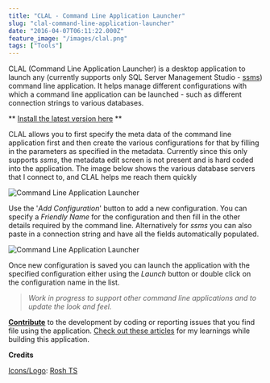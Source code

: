 ```yaml
---
title: "CLAL - Command Line Application Launcher"
slug: "clal-command-line-application-launcher"
date: "2016-04-07T06:11:22.000Z"
feature_image: "/images/clal.png"
tags: ["Tools"]
---
```


CLAL (Command Line Application Launcher) is a desktop application to launch any (currently supports only SQL Server Management Studio - [ssms](https://msdn.microsoft.com/en-us/library/ms162825.aspx)) command line application. It helps manage different configurations with which a command line application can be launched - such as different connection strings to various databases.

\*\* [Install the latest version here](http://bit.ly/1REGiFT) \*\*

CLAL allows you to first specify the meta data of the command line application first and then create the various configurations for that by filling in the parameters as specified in the metadata. Currently since this only supports _ssms_, the metadata edit screen is not present and is hard coded into the application. The image below shows the various database servers that I connect to, and CLAL helps me reach them quickly

![Command Line Application Launcher](/images/clal.png)

Use the '_Add Configuration_' button to add a new configuration. You can specify a _Friendly Name_ for the configuration and then fill in the other details required by the command line. Alternatively for _ssms_ you can also paste in a connection string and have all the fields automatically populated.

![Command Line Application Launcher](/images/clal_new.png)

Once new configuration is saved you can launch the application with the specified configuration either using the _Launch_ button or double click on the configuration name in the list.

> _Work in progress to support other command line applications and to update the look and feel._

[**Contribute**](https://github.com/rahulpnath/clal/issues) to the development by coding or reporting issues that you find file using the application. [Check out these articles](/blog/tag/clal/) for my learnings while building this application.

**Credits**

[Icons/Logo](https://github.com/rahulpnath/clal/tree/master/Resources): [Rosh TS](https://twitter.com/RoshTS)